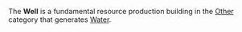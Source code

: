 {{Infobox building
| name = Well
| image = [[File:Well.png]]
| category = Other
| cycle = 0.80s
| capacity = N/A
| build_cost = None
| description = Produces water.
}}

The '''Well''' is a fundamental resource production building in the [[Other]] category that generates [[Water]].